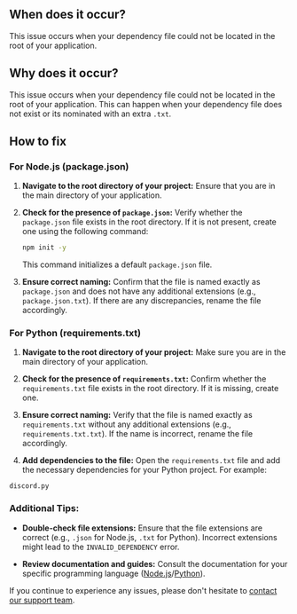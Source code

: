 ## When does it occur?

This issue occurs when your dependency file could not be located in the root of your application.

## Why does it occur?

This issue occurs when your dependency file could not be located in the root of your application. This can happen when your dependency file does not exist or its nominated with an extra `.txt`.

## How to fix

### For Node.js (package.json)

1. **Navigate to the root directory of your project:**
   Ensure that you are in the main directory of your application.

2. **Check for the presence of `package.json`:**
   Verify whether the `package.json` file exists in the root directory. If it is not present, create one using the following command:
   ```bash
   npm init -y
   ```
   This command initializes a default `package.json` file.

3. **Ensure correct naming:**
   Confirm that the file is named exactly as `package.json` and does not have any additional extensions (e.g., `package.json.txt`). If there are any discrepancies, rename the file accordingly.

### For Python (requirements.txt)

1. **Navigate to the root directory of your project:**
   Make sure you are in the main directory of your application.

2. **Check for the presence of `requirements.txt`:**
   Confirm whether the `requirements.txt` file exists in the root directory. If it is missing, create one.

3. **Ensure correct naming:**
   Verify that the file is named exactly as `requirements.txt` without any additional extensions (e.g., `requirements.txt.txt`). If the name is incorrect, rename the file accordingly.

4. **Add dependencies to the file:**
   Open the `requirements.txt` file and add the necessary dependencies for your Python project. For example:

```plaintext requirements.txt
discord.py
```

### Additional Tips:

- **Double-check file extensions:**
  Ensure that the file extensions are correct (e.g., `.json` for Node.js, `.txt` for Python). Incorrect extensions might lead to the `INVALID_DEPENDENCY` error.

- **Review documentation and guides:**
  Consult the documentation for your specific programming language ([Node.js](/articles/getting-started-with-nodejs)/[Python](/articles/getting-started-with-python)).

If you continue to experience any issues, please don't hesitate to [contact our support team](/company/support).
